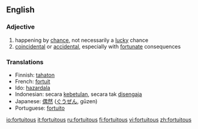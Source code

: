 ==English==

===Adjective===
{{en-adj}}

# happening by [[chance]], not necessarily a [[lucky]] chance
# [[coincidental]] or [[accidental]], especially with [[fortunate]] consequences

===Translations===
*Finnish: [[tahaton]]
*French: [[fortuit]]
*Ido: [[hazardala]]
*Indonesian: secara [[betul|kebetulan]], secara tak [[sengaja|disengaja]]
*Japanese: [[偶然]] ([[ぐうぜん]], gūzen)
*Portuguese: [[fortuito]]

[[io:fortuitous]]
[[it:fortuitous]]
[[ru:fortuitous]]
[[fi:fortuitous]]
[[vi:fortuitous]]
[[zh:fortuitous]]